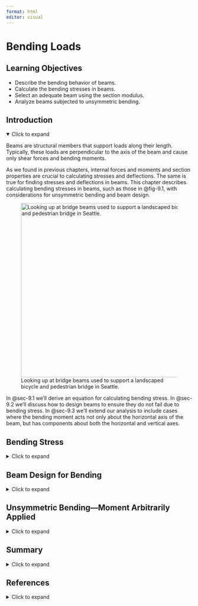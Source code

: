 ```yaml
---
format: html
editor: visual
---
```


# Bending Loads {#sec-bending-loads}

::: {.callout-note icon="false"}
## Learning Objectives

-   Describe the bending behavior of beams.
-   Calculate the bending stresses in beams.
-   Select an adequate beam using the section modulus.
-   Analyze beams subjected to unsymmetric bending.
:::

## Introduction {.unnumbered}

<details open>

<summary>Click to expand</summary>

Beams are structural members that support loads along their length. Typically, these loads are perpendicular to the axis of the beam and cause only shear forces and bending moments. 

As we found in previous chapters, internal forces and moments and section properties are crucial to calculating stresses and deflections. The same is true for finding stresses and deflections in beams. This chapter describes calculating bending stresses in beams, such as those in @fig-9.1, with considerations for unsymmetric bending and beam design.

![Looking up at bridge beams used to support a landscaped bicycle and pedestrian bridge in Seattle.](images/CH9%20PNGs/Figure%209.2.jpg){#fig-9.1 fig-align="center" width="470"}

In @sec-9.1 we'll derive an equation for calculating bending stress. In @sec-9.2 we'll discuss how to design beams to ensure they do not fail due to bending stress. In @sec-9.3 we'll extend our analysis to include cases where the bending moment acts not only about the horizontal axis of the beam, but has components about both the horizontal and vertical axes.

</details>

## Bending Stress {#sec-9.1}

<details>

<summary>Click to expand</summary>

This section will discuss bending behavior of straight, symmetric, homogeneous beams. This section will be limited to beams that have a cross section that is symmetric with an axis and the bending moment is around an axis that is perpendicular to the axis of symmetry. Examine the initially unaltered beam depicted in @fig-9.2, characterized by a rectangular cross-section, and annotated with both horizontal and vertical grid lines.

![An unloaded beam with a rectangular cross-section.](images/CH9%20PNGs/Figure%209.3.png){#fig-9.2 fig-align="center" width="278"}

Upon the application of a bending moment, the tendency emerges to deform these lines, conforming to the pattern illustrated in @fig-9.3. Observe the curvature of the horizontal lines, and note that the vertical lines, while maintaining straightness, undergo a rotation. The application of a bending moment induces stretching in the material at the bottom section of the bar and compression in the material at the top section. As a result, within the transitional zone between these two regions, there exists a surface known as the **neutral surface**, where the horizontal fibers of the material experience no change in length (no compression or tension). When viewed on a cross-section, the neutral surface appears as a horizontal line known as the **neutral axis**.

![The deformation of the beam in @fig-9.2 when subjected to a symmetric bending moment.](images/CH9%20PNGs/Figure%209.4.png){#fig-9.3 fig-align="center" width="281"}

We can make a similar observation when a kids toy undergoes bending as shown in @fig-9.4. This toy is subjected to a bending moment in the opposite direction of the beam in @fig-9.3, this will switch the behavior of the top and the bottom surfaces. Notice in @fig-9.4 the fibers at the top are pulled apart while the bottom surface fibers are pushed together.

![The distortion of a kid's toy when undergoing bending.](images/CH9%20PNGs/Figure%209.5.jpg){#fig-9.4 fig-align="center" width="322"}

We can take this knowledge about deformations due to bending and apply it to the failure of the column in @fig-9.5. Notice that the column was fixed at the base and was subjected to a transverse force that caused failure. The fibers on the right side of the column failure point were pulled apart while the fibers on the left side of the column failure point were compressed.

![Column failure due to bending.](images/CH9%20PNGs/Figure%209.6.jpg){#fig-9.5 fig-align="center" width="407"}

We will make the following assumptions about deformations due to bending:

-   There must be a neutral surface parallel to both the upper and lower surfaces, where the length remains constant.

-   Throughout the deformation, all cross sections of the beam remain plan and perpendicular to the longitudinal axis.

-   The cross section will keep it's shape, we will ignore the Poisson effects discussed in @sec-4.4 of this text.

![Element in beam bending.](images/CH9%20PNGs/Figure%209.7.png){#fig-9.6 fig-align="center" width="327"}

To understand bending stress in a beam subjected to arbitrary loads, examine a small element extracted from the beam in @fig-9.6. The derivation of the bending strain equation remains unaffected by the beam type or specific loads. Remember the fundamental definition of normal strain:

$$
\varepsilon=\frac{\delta}{L}
$$

We can use this to calculate the normal strain along AB in our beam.

$$
\varepsilon=\frac{\overline{A^{\prime} B^{\prime}}-\overline{A B}}{\overline{A B}}
$$

Distance y is measured relative to the neutral surface and is positive above the neutral surface and negative below. Prior to bending, the line AB is the same length at all values of y. However, when bending occurs, the length of A'B' varies. The length A'B' experiences a reduction in length as the section moves farther above the neutral surface, and conversely, it undergoes an increasing extension below the neutral surface. By definition, the length of the neutral surface doesn't change and remains the same as length AB. We can describe the lengths AB and A'B' using the radius of curvature (ρ) and the differential angle (dθ) shown in @fig-9.6.

$$
\begin{gathered}
\overline{A B}=\rho d \theta \\
\overline{A^{\prime} B^{\prime}}=(\rho-y) d \theta
\end{gathered}
$$

We can now substitute these lengths into our strain equation:

$$
\varepsilon=\frac{(\rho-y) d \theta-\rho d \theta}{\rho d \theta}
$$

Simplifying

$$
\begin{gathered}
\varepsilon=\frac{\rho d \theta-y d \theta-\rho d \theta}{\rho d \theta} \\
\varepsilon=\frac{-y d \theta}{\rho d \theta} \\
\varepsilon=-\frac{y}{\rho}
\end{gathered}
$$

This relationship shows us that the longitudinal strain, ε, varies linearly with the distance, y, from the neutral surface. The maximum stress occurs at the outermost fibers, extreme top and bottom of the section. We call this maximum distance from the neutral surface, c. We can now write a relationship for the maximum absolute value of the strain, ε~m~.

$$
\begin{gathered}
\frac{\varepsilon}{\varepsilon_{\max }}=-\frac{y / \rho}{c / \rho} \\
\varepsilon=-\left(\frac{y}{c}\right) \varepsilon_{\max }
\end{gathered}
$$

Assuming that our material behaves in a linearly elastic manner, we can use Hooke's Law, $\sigma = E \epsilon$, to rewrite the strain relationship above into a relationship of stresses:

$$
\sigma=-\left(\frac{y}{c}\right) \sigma_{\max }
$$

Therefore, similar to the variation in normal strain, normal stress, σ, will fluctuate from zero at the neutral surface to a maximum value, σ~max~, at a distance c from the neutral surface as shown in @fig-9.7.

![Bending stress variation.](images/CH9%20PNGs/Figure%209.8.png){#fig-9.7 fig-align="center" width="427"}

To determine the position of the neutral surface, we necessitate the condition where the resultant force generated by the stress distribution across the cross-sectional area is equal to zero.

$$
0=\int_A F_{resultant}=\int_A \sigma d A
$$

We can now substitute our previous relationship between stress and distance from neutral axis.

$$
\begin{aligned}
& 0=\int_A-\left(\frac{y}{c}\right) \sigma_{\max } d A \\
& 0=-\frac{\sigma_{\max }}{c} \int_A y d A
\end{aligned}
$$

Since $-\frac{\sigma_{\max }}{c}$ does not equal zero we are left with:

$$
0=\int_A y d A
$$

This integral represents the first moment of area, as discussed in @sec-8.1. This equation indicates that the first moment of the cross-section about its neutral axis must be zero. Recall that the location of the centroid was determined by $\bar{y}=\frac{\int_A y d A}{A}$. Consequently, for a member experiencing pure bending and as long as the stresses remain within the elastic range, the neutral axis traverses through the centroid of the section since $\bar{y}$ (the distance from the neutral axis to the centroid) is zero.

We can ascertain the stress in the beam by setting the moment M equal to the moment produced by the stress distribution around the neutral axis.

$$
d M=y d F
$$

Since

$$
d F=\sigma d A
$$

We can write

$$
\begin{gathered}
M=\int_A y d F=\int_A y(\sigma d A)=\int_A y\left(-\frac{y}{c} \sigma_{\max }\right) d A \\
M=\frac{\sigma_{\max }}{c} \int_A y^2 d A
\end{gathered}
$$

You might notice that the integral, $\int_A y^2 d A$, represents the moment of inertia, or second moment of area, of the cross-sectional area about the neutral axis. We will denote the moment of inertia with **I**, as in @sec-8.2.

Rearranging the previous equation to obtain the **flexure formula**:

$$
\boxed{\sigma_{\max }=\frac{M c}{I}}
$$ {#eq-9.1}

| *where*
| *σ~max~ = Maximum bending stress in the beam, note that a complete description includes magnitude, units, tension, or compression \[Pa, psi\]*
| *M = Internal bending moment calculated about the neutral axis of the cross section, determined from method of sections or shear and moment diagrams \[N·m, lb·in.\]*
| *c = Perpendicular distance from the neutral axis to the point the farthest away from the neutral axis \[m, in.\]*

*I = Area moment of inertia about the neutral axis \[m^4^, in.^4^\]*

We know from previous derivation that:

$$
\sigma=-\left(\frac{y}{c}\right) \sigma_{\max }
$$

we can rearrange to provide the following relationship:

$$
\frac{\sigma_{\max }}{c}=-\frac{\sigma}{y}
$$

We can determine a similar flexure formula to calculate the bending stress at any point along the cross section:

$$
\boxed{\sigma=-\frac{M y}{I}}
$$ {#eq-9.2}

| *where*
| *σ = Bending stress \[Pa, psi\]*
| *M = Internal moment calculated about the neutral axis of the cross section \[N·m, lb·in.\]*
| *y = Perpendicular distance from the neutral axis to the point of interest \[m, in.\]*

*I = Area moment of inertia about the neutral axis \[m^4^, in.^4^\]*

Similar to @sec-stress, when reporting normal stress you include if that stress is in tension or compression. During the derivation, we used a beam that was bending concave upwards. In @sec-beams we indicated that this type of moment was considered positive. This leads to compression above the neutral axis and tension below. The inverse is true when the beam is subjected to negative bending moment as shown in @fig-9.8.

![Bending stress sign convention.](images/CH9%20PNGs/Figure%209.9.png){#fig-9.8 fig-align="center" width="499"}

@exm-9.1 and @exm-9.2 demonstrate the calculation of bending stresses at vrarious points on a cross-section.

::: {#example-9.1 .callout-tip collapse="true" icon="false"}
## Example 9.1

::: {#exm-9.1}
<p>

</p>

A beam with the shown cross section is subjected to a positive moment of 50 k-in. Calculate the normal stress at the top, bottom, and interface between flange and web.

![](images/CH9%20PNGs/Example%209.1%20part%201.png){fig-align="center" width="292"}

::: {.callout-tip collapse="true" icon="false"}
## Solution

We first start with the internal moment, this is a given in the problem statement to be +50k-in. Positive moment indicates that the beam is bending concave up, compression above the neutral axis and tension below.

![](images/CH9%20PNGs/Example%209.1%20part%202.png){fig-align="center" width="267"}

We next need to determine the beam properties—centroid and moment of inertia. Since this is not a standard shape and the shape is not symmetric in the y direction, we will need to calculate this by hand. We covered this shape in detail in @exm-8.1 and @exm-8.4.

![](images/CH9%20PNGs/Example%209.1%20part%203.png){fig-align="center" width="270"}

| Shape | $A {~(in.^2})$ | $\bar{y}{~(in.})$ | $A\bar{y}{~(in.^3})$     | $I_x{~(in.^4})$ | $d_y{~(in.})$ | $I_x+Ad_y^2{~(in.^4})$ |
|-------|----------------|-------------------|--------------------------|-----------------|---------------|------------------------|
| 1     | 13.5           | 2.25              | 30.375                   | 22.78125        | 1.5           | 53.15625               |
| 2     | 13.5           | 5.25              | 70.875                   | 2.53125         | 1.5           | 32.90625               |
|       | $\sum A$ = 27  |                   | $\sum A\bar{y}$ = 101.25 |                 |               | $\sum I_{x}$ = 86.0625 |

$$
\begin{aligned}
\bar{Y}=\frac{101.25{~in.^3}}{27{~in.^2}} & =3.75{~in.}~~\text{from bottom} \\
& =2.25{~in.}~~\text{from top} \\
\end{aligned}
$$

There are three parts to this problem that change the y value. We will start with calculating the stress at the top of the section, using the flexure formula:

$$
\sigma_{t o p}=-\frac{M y}{I}
$$

Before we plug in our values, we need to ensure that the units are consistent.

-   $M = 50{~kip}\cdot{in.}$

-   $y = 2.25{~in.}$

-   $I = 86.0625{~in.^4}$

Since all units are in kips and inches, we are going to plug into our flexure formula:

$$
\sigma_{top}=-\frac{(50{~kip}\cdot{in.})(2.25{~in.})}{86.0625{~in.}^4}=-1.31{~ksi}
$$

For a complete answer we need to include magnitude, units, and tension or compression. The magnitude is 1.31, the units will be kips/in^2^ or ksi. To determine the tension or compression we will look at the sign of the internal moment and where along the section we are calculating the bending stress. In our example the moment is positive, and we calculate the stress at the top of the section our answer will be in compression.

![](images/CH9%20PNGs/Example%209.1%20part%204.png){fig-align="center" width="268"}

$$
\sigma_{top}=1.31{~ksi}~(C)
$$

Note that, as long as we are careful to use the correct signs for M and y (both positive in this case), the answer will also come out with the correct sign (negative in this case which indicates compression).

We will now calculate the normal stress at the bottom of the beam. The only quantity that changes is the y value -- we will now use the distance from the neutral axis to the bottom of the beam (3.75 in).

$$
\sigma_{btm}=-\frac{(50{~kip}\cdot{in.})(-3.75{~in.})}{86.0625{~in.}^4}=2.18{~ksi}
$$

The moment is positive, so the beam bends concave up, anything below the neutral axis is in tension.

$$
\sigma_{btm}=2.18{~ksi}~(T)
$$

This again works mathematically as long as we use the correct positive sign for the M and negative sign for y (since the point of interest is below the neutral axis). The answer comes out positive, indicating tension and matching our expectation.

Finally, we can calculate the normal stress at the junction of the flange and the web. We will need to find the distance from the neutral axis the flange web junction.

![](images/CH9%20PNGs/Example%209.1%20part%205.png){fig-align="center" width="324"}

![](images/CH9%20PNGs/Example%209.1%20part%206.png){fig-align="center" width="449"}

$$
\sigma_{F / w}=-\frac{(50{~kip}\cdot{in.})(0.75{~in.})}{86.0625{~in.}^4}=-0.436{~ksi}
$$

Since the flange web junction is above the neutral axis and our beam is subjected to positive moment, our bending stress will be in compression.

$$
\sigma_{F/w}=0.436{~ksi}~(C)
$$
:::
:::
:::

::: {#example-9.2 .callout-tip collapse="true" icon="false"}
## Example 9.2

::: {#exm-9.2}
<p>

</p>

Calculate the maximum tensile and maximum compressive bending stress in the beam shown below.

![](images/clipboard-1391458310.png){fig-align="center" width="364"}

![](images/clipboard-1969407560.png){fig-align="center" width="370"}

::: {.callout-tip collapse="true" icon="false"}
## Solution

The first step is to find the internal forces in the beam so that we can find the maximum positive and negative moments. The best way to do this is to draw the moment diagram. We did this in detail in @exm-7.3.

![](images/clipboard-191172276.png){fig-align="center" width="366"}

We can see that the maximum positive moment is 37.125 kN·m and the maximum negative moment is 30 kN·m.

We next need to determine the beam's geometric properties—centroid and moment of inertia. Since this is not a standard shape and the shape is not symmetric in the y direction, we will need to calculate this by hand. We covered this shape in detail in @exm-8.2 and @exm-8.5.

![](images/CH9%20PNGs/Example%209.2%20part%205.png){fig-align="center" width="360"}

Find centroid ($\bar{x} = 0$ due to symmetry).

| Shape | $A{~(mm}^2)$      | $\bar{y}{~(mm})$ | $A\bar{y}{~(mm^3})$         |
|-------|-------------------|------------------|-----------------------------|
| 1     | 4,000             | 20               | 80,000                      |
| 2     | 2,800             | 110              | 308,000                     |
| 3     | 7,200             | 200              | 1,440,000                   |
|       | $\sum A$ = 14,000 |                  | $\sum A\bar{y}$ = 1,888,000 |

$\bar{Y}=130.6{~mm}~~\text{from bottom}$

| Shape | $I_x{~(mm^4})$ | $d_y{~(mm})$ | $I_x+Ad_y^2{~(mm^4)}$   |
|-------|----------------|--------------|-------------------------|
| 1     | 533,333        | 110.57       | 49,436,233              |
| 2     | 4,573,333      | 20.57        | 5,758,083               |
| 3     | 960,000        | 69.43        | 35,667,779              |
|       |                |              | I~x~ = 90,862,095 mm^4^ |

The positive bending moment will cause compression at the top of the cross-section and tension at the bottom. The negative bending moment will cause tension at the top and compression at the bottom. It's not obvious by inspection which of these two tensile stresses will be larger, nor which of the two compressive stresses will be larger. We should calculate all four to compare.

Before we plug in our values, we need to ensure that the units are consistent so we will change everything to Newtons and meters.

-   M~pos~ = 37.125 kN·m = 37.125 x 10^3^ N·m

-   M~neg~ = 30 kN·m = 30 x 10^3^ N·m

-   y~top~ = 89.43 mm = 0.08943 m

-   y~btm~ = 130.57 mm = 0.13057 m

-   I~x~ = 90,862,095 mm^4^ = 90.862095 x 10^-6^ m^4^

We will start with calculating the stress at the top and bottom of the section due to the maximum positive moment, using the flexure formula:

$$ \sigma=-\frac{M y}{I} $$

![](images/CH9%20PNGs/Example%209.2%20part%206.png){fig-align="center" width="278"}

$$ \sigma_{top/pos}=-\frac{\left(37.125 \times 10^3{~N}\cdot{m}\right)(0.0893 {~m})}{90.86 \times 10^{-6}{~m}^4}=-36.49{~MPa~(C)} $$

$$ \sigma_{btm/pos}=-\frac{\left(37.125\times10^3{~N}\cdot{m}\right)(-0.13057{~m})}{90.86 \times 10^{-6}{~m}^4}=53.35{~MPa}{~(T)} $$

Now we can do something similar for the maximum negative bending stress.

![](images/CH9%20PNGs/Example%209.2%20part%207.png){fig-align="center" width="262"}

$$ \sigma_{top/neg}=-\frac{\left(-30 \times 10^3{~N}\cdot{m}\right)(0.0893{~m})}{90.86 \times 10^{-6}{~m}^4}=29.48{~MPa~(T)} $$

$$ \sigma_{btm/neg}=-\frac{\left(-30 \times 10^3 \mathrm{~N}\cdot{m}\right)(-0.13057{~m})}{90.86 \times 10^{-6}{~m}^4}=-43.11{~MPa}~{(C)} $$

The overall maximum tensile stress for this beam occurs at the bottom of the section due to positive moment, 53.35 MPa (T). The overall maximum compressive stress (43.11 MPa (C)) also occurs at the bottom of the section in a different part of the beam, but is due to the negative moment.
:::
:::
:::

For many situations the overall largest stress would be sufficient. However, there are materials that behave differently depending on whether they are subjected to tensile or compressive stress. Concrete is a good example of this, as it is relatively strong against compressive stresses but very weak against tensile stresses. Steel rebar is placed inside concrete members to support the tensile stresses as shown in @fig-9.9. At this point in your engineering career it is good practice to report both the maximum tensile and compressive stresses at each critical point on the beam.

![The end of the prestressed concrete beam showing the prestressing steel and rebar](images/figure%209.10%20(needs%20replacement).jpg){#fig-9.9 fig-align="center" width="493"}

::: {.callout-warning icon="false"}
## Step-by-step: Calculating Bending Stress

1.  Determine the **internal moment** at the point to which you want to calculate the bending stress. If you know the point along the length of the beam that you are investigating, then you can cut a section and apply equilibrium equations to determine this moment. If you need to find the maximum bending stress then draw the moment diagram to find the maximum internal moment. (Review of this is in @sec-beams of this text).
2.  Determine the section properties of the beam. This will require knowing the location of the **centroid**, **neutral axis**, and the **moment of inertia**. (Review of this is in @sec-geometric-properties of this text or a table listing values of I for selected common shapes is in @sec-centroids-moments-inertia.)
3.  Identify the specific **location on the section** for which you are computing the normal stress, y (or c, if you are calculating the maximum normal stress.)
4.  Ensure that the units of M, I, and y (or c) are consistent then use one of the flexure formulas to calculate bending stress. Ensure that the result contains the magnitude, units, and tension or compression.
:::

</details>

## Beam Design for Bending {#sec-9.2}

<details>

<summary>Click to expand</summary>

Frequently, beam design is governed by the bending moment. In this section, we will leverage our understanding of bending stress to design beams capable of withstanding their applied internal moments. We will design two common categories of beams. We'll start with rolled steel beams of varying cross sections. You can find a sampling of these standard shapes in @sec-geometric-properties-of-standard-beams of this text. We'll then discuss rectangular cross-sections, which are common for timber beams.

A safe design requires that the allowable stress of the material used is greater than the stress due to the loading. When we design a structure, we need to know what the material properties are so that we can produce safe designs. In the flexure equation for maximum bending stress, $\sigma_m=\frac{M_{\max } c}{I}$, there are four variables: σ~m~, M~max~, c, and I. We will start with the allowable stress of the material, σ~all~, and use the \|M~max~\| derived from the loading condition. What is left are section properties, I, and c. For standard shapes these are combined into one variable, section modulus (S):

$$
\boxed{S=\frac{I}{c}}
$$ {#eq-9.3}

We can substitute this value into the flexure formula and rearrange for S~min~—the minimum allowable value of the section modulus for the beam:

$$
\boxed{S_{min}=\frac{\left|M_{\max}\right|}{\sigma_{allow}}}
$$ {#eq-9.4}

| *where*
| *Smin = Minimum required section modulus for the beam to resist the bending stress \[m^3^, in.^3^\]*
| *\|M~max~\| = Magnitude of the maximum internal bending moment \[N·m, lb·in.\]*

*𝜎~allow~ = Maximum allowable stress for the beam \[Pa, psi\]*

### Design of Standard Steel Sections

As long as we design our beam such that its section modulus is larger than S~min~, the beam is guaranteed not to fail due to bending stress. Rolled steel beams tend to have relatively complex cross-sections with multiple dimensions that can be varied in order to alter its section modulus and therefore its resistance to bending stress. Designing each dimension individually would be time consuming and it would be costly to manufacture a unique beam for every loading condition. Instead, beams are mass produced in standard sizes and engineers simply select the most appropriate beam for their specific need. There will be many standard steel shapes that will satisfy this equation, meaning they will be safe. Engineering is determining which of the shapes that work you will use. Often there are many criteria that you will need to consider. In this section we will use cost to determine the shape. Steel beams are priced by their weight, the higher the weight the more expensive. To choose the most economical shape, we will choose the shape with the smallest weight (smallest cross-sectional area).

There are basic structural steel shapes that have standardized cross sectional dimensions. W shapes (standing for Wide Flange) are often used for beam design as they have an efficient cross section. @fig-9.10 is a sample of the beam table in @sec-geometric-properties-of-standard-beams.

![Portion of the W Section table from @sec-geometric-properties-of-standard-beams](images/Updated%20appendices%20figures/figure%209.10.png){#fig-9.10 fig-align="center"}

Each beam has a designation that gives us quick information about the section, see @fig-9.11.

![Description of the Shape designation in U.S. Customary Units.](images/CH9%20PNGs/Figure%209.12.png){#fig-9.11 fig-align="center" width="368"}

Notice in the sample beam section table in @fig-9.10 they are all W shapes and grouped by approximate height (first number). Within each height grouping the shapes are arranged from lightest to heaviest (second number) when going from the bottom to top of the height grouping. For each standard shape in this table the cross-sectional area, depth (height), flange and web dimensions, moment of inertia in the x and y directions, section modulus, in the x and y direction, and the radius of gyration in the x and y directions (this is a geometric property related to buckling, we will use this in @sec-columns of this text) are given.

In certain instances, the selection of a section might be constrained by factors such as the permissible depth of the cross-section or the allowable deflection of the beam. This discussion is limited to materials that behave the same in tension and compression. If this is not the case (such as when you use concrete), then you may need to check multiple points along the length of the beam. Additionally, if the section is not symmetric about the neutral axis, the maximum tensile and compressive stresses may not occur at the point where M is max or min. Lastly, this procedure only considers bending stresses. Although bending stresses do control the design of most beams, there are instances where shear or deflection will control. We will discuss this more in @sec-beam-deflection in this text.

@exm-9.3 designs a wide-flange beam to resist bending stress.

::: {#example-9.3 .callout-tip collapse="true" icon="false"}
## Example 9.3

::: {#exm-9.3}
<p>

</p>

Knowing that the allowable normal stress for the steel used is 24 ksi, select the most economical wide-flange beam to support the loading shown.

![](images/CH9%20PNGs/Example%209.3%20part%201.png){fig-align="center" width="299"}

::: {.callout-tip collapse="true" icon="false"}
## Solution

The first step is to find the internal forces in the beam, we will start by calculating the reactions.

![](images/CH9%20PNGs/Example%209.3%20part%202.png){fig-align="center" width="365"}

$$
\begin{aligned}
\sum& F_x =A_x =0\\
\sum& M_A =-8{~kips}(5{~ft})+5{~kips}(11{~ft})-(3\frac{kips}{ft}*6{~ft})(17{~ft})+B_y(20{~ft})=0 \\
&B_y =14.55{~kips} \\
\sum& F_y=A_y-8{~kips}+5{~kips}-(3\frac{kips}{ft})*6{~ft})+14.55{~kips}=0 \\
&A_y=6.45{~kips}
\end{aligned}
$$

Now that we have the reactions, we can build the shear diagram. We will start on the left side and go up the reaction at support A, 6.45 kips. We will continue along the beam following the loads to finish the shear diagram.

![](images/CH9%20PNGs/Example%209.3%20part%203.png){fig-align="center" width="352"}

To build the moment diagram we will calculate the area under the curve from the shear diagram using geometry. We will calculate the area of three rectangles and two triangles.

$$
\begin{aligned}
& A_1=(6.45)(5)=32.25 \\
& A_2=(1.55)(6)=9.3 \\
& A_3=(3.45)(3)=10.35 \\
& \frac{18}{6}=\frac{3.45}{x} \quad\rightarrow\quad x=1.15{~ft,}~~~y=6-1.15=4.85 {~ft} \\
& A_4=\frac{1}{2}(1.15)(3.45)=1.98 \\
& A_5=\frac{1}{2}(4.85)(14.55)=35.28 \\
&
\end{aligned}
$$

From the moment diagram we can see that \|M~max~\| = 35.28 kip\*ft. We will use this value and σ~all~ = 24 ksi (given in the problem statement) to calculate the minimum section modulus needed, *S~min~*.

$$
\begin{aligned}
& S_{min}=\frac{|M_{max}|}{\sigma_{allow}} \\
& S_{min}=\frac{(35.28{~kip}\cdot{ft})(12\frac{in.}{ft})}{24{~ksi}} \\
& S_{min}=17.64{~in}^3
\end{aligned}
$$

Now that we know the minimum section modulus needed for this beam, we will go to the standard beam table in @sec-geometric-properties-of-standard-beams. Focusing on the S~x~ column, we will start at the bottom of the table and choose one shape from each height section that is applicable.

For our beam, the following sections will be adequate for bending:

-   W8 x 21

-   W10 x 19

-   W12 x 22

-   W14 x 22

We didn't choose any from the W4, W5, and W6 groupings because none of these beams have a section modulus greater than 17.64 in^3^. We also didn't continue with groupings greater than W14 because those sections are far larger than what we need as noted by the weight (second number in the designation).

Now we will choose the most economical beam by comparing the last number in the designation, as this represents the weight per foot of the beam. The most economical section for this material and loading is the **W10 x 19**. This beam weighs 19 lb/ft and is the lightest of the beams we identified.
:::
:::
:::

::: {.callout-warning icon="false"}
## Step-by-step: Most Economical Beam Design (standard shapes)

1.  Establish the allowable stress, σ~all~, value of sigma for the chosen material by referring to a table of material properties or consulting design specifications. Proceed with the following steps assuming that σ~all~ is the same for tension and compression.
2.  Determine the maximum absolute value of the bending moment \|M~max~\| **i**n the beam by drawing the shear force and bending moment diagrams. (Review of this is in @sec-beams of this text).
3.  Calculate the minimum allowable value of the section modulus using this equation: $S_{min}=\frac{\left|M_{\max }\right|}{\sigma_{all}}$
4.  For a rolled steel beam, refer to the relevant table in @sec-geometric-properties-of-standard-beams. Among the accessible beam sections, focus solely on those with a section modulus surpassing the minimum value calculated in step 3, S **≥** S~min~. Start at the bottom of the table and select one beam in each height section (if applicable). Then from this short list, choose the section with the smallest weight per unit length, as it represents the most economical option for which S **≥** S~min~. It's essential to note that this choice may not necessarily correspond to the section with the smallest S value.
:::

### Design of Rectangular Sections

Rectangular cross-sections are common for timber beams. There are only two dimensions that need to be specified, base and height. While there are standard rectangular cross-sections too (e.g., 2" x 4") we'll approach the design of rectangular cross-sections by assuming that one dimension scales with the other and so we only need to specify a single dimension. Rather than select from a list of standard cross-sections, we'll specify this required dimension exactly.

We can calculate the minimum section modulus as before

$$
S_{min}=\frac{\left|M_{max}\right|}{\sigma_{allow}}
$$

Now set this value

$$
S_{min}=\frac{I}{c}
$$

For a rectangle

$$
\begin{gathered}
I=\frac{b h^3}{12} \\
c=\frac{h}{2}
\end{gathered}
$$

So

$$
S_{min}=\frac{I}{c}=\frac{2 b h^3}{12 h}=\frac{b h^2}{6}
$$

Problems will be set up such that there is a relationship between b and h, which leaves only one unknown that can be solved for directly. This will be the minimum acceptable size for this dimension—anything larger than the calculated value will not fail due to bending stress.

@exm-9.4 designs a wooden beam with a rectangular cross-section to resist bending stress.

::: {#example-9.4 .callout-tip collapse="true" icon="false"}
## Example 9.4

::: {#exm-9.4}
<p>

</p>

A simply supported timber beam spans a gap of 10 m. It is subjected to a uniform distributed load w = 15 kN/m as shown. The beam has a rectangular cross-section and will be manufactured such that the height is 2x the base. Determine the minimum acceptable dimensions for the cross-section of this beam if the maximum allowable bending stress of the timber is 12 MPa.

![](images/CH9%20PNGs/Example%209.4%20part%201.png){fig-align="center" width="335"}

::: {.callout-tip collapse="true" icon="false"}
## Solution

The allowable stress is given as σ~all~ = 12 MPa. Determine the magnitude of the maximum internal bending moment by drawing the shear force and bending moment diagrams. Since the loading is symmetric, the total applied load of 15 \* 10 = 150 kN will be split evenly between the two supports. The reaction force at each support will be 75 kN.

![](images/CH9%20PNGs/Example%209.4%20part%202.png){fig-align="center" width="332"}

The magnitude of the maximum internal bending moment \|M~max~\| = 187.5 kN·m

Now we can determine the required section modulus. Be careful with the order of magnitude of the bending moment and allowable stress.

$$
S_{min}=\frac{187.5\times10^3{~N}\cdot{m}}{12\times10^6\frac{N}{m^2}}=0.015625{~m}^3
$$

We can use this value to determine the required dimensions of the cross-section. Recall that h = 2b for this beam.

$$
\begin{gathered}
S_{min}=0.015625{~m^3}=\frac{b h^2}{6}=\frac{b(2 b)^2}{6}=\frac{4 b^3}{6}=\frac{2}{3} b^3 \\
b^2=\frac{3}{2} * 0.015625{~m^3}=0.0234375{~m^3} \\
b=~^3\sqrt{0.0234375}=0.286{~m} \\
b=286{~mm} \\
h=2b=2 * 286=572{~mm}
\end{gathered}
$$

The minimum required dimensions to ensure this beam doesn't fail due to bending stress are b = 286 mm and h = 572 mm.
:::
:::
:::

For the purposes of this text, it is appropriate to give exact answers to 3 significant figures. In practice we wouldn't generally specify the required dimension down to the mm since this is unnecessarily precise to manufacture. It is more practical to design to perhaps the nearest 10 mm, remembering to always round up. For example, we calculated the required dimension b = 153 mm. We must not round this down to 150 mm as this is below the required value, but rounding up to 160 mm would be acceptable. While not included in this problem, there would also be a factor of safety (@sec-4.8) included in all designs in practice.

::: {.callout-warning icon="false"}
## Step-by-step: Most Economical Beam Design (rectangular sections)

1.  Establish the allowable stress, σ~all~, value of sigma for the chosen material by referring to a table of material properties or consulting design specifications. Proceed with the following steps assuming that σ~all~ is the same for tension and compression.
2.  Determine the maximum absolute value of the bending moment \|M~max~\| in the beam by drawing the shear force and bending moment diagrams. (Review of this is in @sec-beams of this text).
3.  Calculate the minimum allowable value of the section modulus using this equation: $S_{min}=\frac{\left|M_{max}\right|}{\sigma_{allow}}$
4.  Set this $S_{\min }=\frac{b h^2}{6}$, substitute in the given relationship between b and h, and solve for the unknown dimension.
:::

</details>

## Unsymmetric Bending—Moment Arbitrarily Applied {#sec-9.3}

<details>

<summary>Click to expand</summary>

Occasionally, a member may experience loading where the bending moment, M, does not align with one of the principal axes of the cross-section. In such cases, it is advisable to initially resolve the moment into components along the principal axes. Subsequently, the flexure formula can be applied to ascertain the normal stress induced by each moment component. Finally, by employing the principle of superposition, the resultant normal stress at the specific point can be determined.

![Moment arbitrarily applied to a rectangular cross section.](images/CH9%20PNGs/Figure%209.13.png){#fig-9.12 fig-align="center" width="524"}

To systematize this process, envision a beam with a rectangular cross-section subjected to a moment, **M**, as depicted in @fig-9.12 (A). Here, **M** forms an angle, θ, with the maximum principal z-axis, which is the axis of maximum moment of inertia for the cross-section. It is assumed that θ is positive when directed from the positive z-axis towards the positive y-axis. We can resolve **M** into y and z components:

$$
\begin{aligned}
& M_z=M \cos \theta \\
& M_y=M \sin \theta
\end{aligned}
$$

We can see in @fig-9.12 (B) the components of M acting on the rectangular cross section. It is important to keep track of which side of the beam is in compression and tension when subjected to both M~z~ and M~y~. We will use tensile stress as positive and compressive stress as negative. When we look at a +M~z~ we can see that this moment causes the top of the section to be in compression and the bottom of the section to be in tension. When we inspect the section when subjected to +M~y~, we can see that the left side will be in tension while the right side will be in compression. Combining what we know about the sign convention with the flexure formula we can calculate the resultant normal stress at any point on the cross section using the following equation:

$$
\boxed{\sigma=-\frac{M_z y}{I_z}+\frac{M_y z}{I_y}}
$$ {#eq-9.5}

| *where*
| *𝜎 = Bending stress at point of interest \[Pa, psi\]*
| *M~z~, M~y~ = Internal bending moment components about the z- and y-axes \[N·m, lb·in.\]*
| *y, z = Distance in the y- and z-directions from the centroid to the point of interest \[m, in.\]*

*I~z~, I~y~ = Area moment of inertia about the centroidal z- and y-axes \[m^4^, in.^4^\]*

Note that for the signs to work correctly we must assign the appropriate sign to the y and z values and to the components of the bending moment. These values are measured from the coordinate system that originates at the centroid where the x axis is coming out of the page. You can also ignore all of the signs and use your spatial awareness to determine if each term is in tension or compression due to the applied moment.

Previously we identified the neutral axis—a line marking points of zero stress, When the bending moment acted around the horizontal axis, the neutral axis was also horizontal and passed through the centroid of the cross-section. When the bending moment acts at an angle (θ) from the horizontal axis, the neutral axis will still pass through the centroid but it will not be horizontal. It too will be at an angle (α). We can now determine the orientation of the neutral axis, as this will commonly not coincide with the axis of bending moment. We can derive the orientation of the neutral axis by setting the previous normal stress equation equal to zero:

$$
0=-\frac{M_z y}{I_z}+\frac{M_y z}{I_y}
$$

Now we can rearrange this to solve for y.

$$
y=\frac{M_y I_z}{M_z I_y} z
$$

Now we can put this equation in terms of M by using $M_z=M \cos \theta$ and $M_y=M \sin \theta$ to obtain:

$$
y=\left(\frac{I_z}{I_y} \tan \theta\right) z
$$

Since the slope of the line is $\tan \alpha=y / z$ where the angle α represents the angle the neutral axis forms with the z axis, this can be written as:

$$
\boxed{tan(\alpha)=\left(\frac{I_z}{I_y}tan~\theta\right)}
$$ {#eq-9.6}

| *where*
| *𝛼 = Orientation of the neutral axis, measured from the z-axis \[*$^\circ$*,* rad*\]*
| *𝜃 = Orientation of the internal bending moment, measured from the z-axis \[*$^\circ$*,* rad*\]*

*I~z~, I~y~ = Area moment of inertia about the centroidal z- and y-axes \[m^4^, in.^4^\]*

@exm-9.5 and @exm-9.6 demonstrate how to calculate bendign stress at various points on a cross-section when the moment is arbitrarily applied.

::: {#example-9.5 .callout-tip collapse="true" icon="false"}
## Example 9.5

::: {#exm-9.5}
<p>

</p>

A bending moment M = 400 kip⸱in. is applied around an axis 65° above the negative z-axis as shown. Determine the bending stress at corners A, B, C, and D. Also determine the orientation of the neutral axis with respect to the z-axis.

![](images/CH9%20PNGs/Example%209.5%20part%201.png){fig-align="center" width="410"}

::: {.callout-tip collapse="true" icon="false"}
## Solution

We first determine the components of the bending moment around the y- and z-axes:

$$
\begin{aligned}
& M_y=-400 \sin(65^{\circ})=-362.5{~kip}\cdot{in.} \\
& M_z=-400 \cos(65^{\circ})=-169.0{~kip}\cdot{in.}
\end{aligned}
$$

We'll also need the area moment of inertia around both axes:

$$
\begin{gathered}
I_y=\frac{8 * 15^3}{12}=2250{~in.}^4 \\
I_z=\frac{15 * 8^3}{12}=640{~in.}^4
\end{gathered}
$$

Now we can calculate the stress at each corner using

$$
\sigma=-\frac{M_z y}{I_z}+\frac{M_y z}{I_y}
$$

Pay close attention to the signs used for each term.

A:

$$
\sigma_A=-\frac{-322.6{~kip}\cdot{in.} *-4{~in.}}{640{~in.}^4}+\frac{-169.0{~kip}\cdot{in.} * 7.5{~in.}}{2250{~in.}^4}\\ \sigma_A=-2.02{~ksi}-0.563{~ksi}=-2.58{~ksi}=2.58{~ksi}~(C)
$$

B:

$$
\sigma_B=-\frac{-322.6{~kip}\cdot{in.} * 4{~in.}}{640{~in.}^4}+\frac{-169.0{~kip}\cdot{in.} * 7.5{~in.}}{2250{~in.}^4}\\ \sigma_B=2.02{~ksi}-0.563{~ksi}=1.46{~ksi}=1.46{~ksi }~(T)
$$

C:

$$
\sigma_C=-\frac{-322.6{~kip}\cdot{in.} * 4{~in.}}{640{~in.}^4}+\frac{-169.0{~kip}\cdot{in.} *-7.5{~in.}}{2250{~in.}^4}\\ \sigma_C=2.02{~ksi}+0.563{~ksi}=2.58{~ksi}=2.58{~ksi}~(T)
$$

D:

$$
\sigma_D=-\frac{-322.6{~kip}\cdot{in.} *-4{~in.}}{640{~in.^4}}+\frac{-169.0{~kip}\cdot{in.} *-7.5{~in.}}{2250{~in.}^4}\\ \sigma_D=-2.02{~ksi}+0.563{~ksi}=-1.46{~ksi}=1.46{~ksi}~(C)
$$

Note that due to the symmetry of the cross-section, the stresses at diagonally opposite corners have the same magnitude but opposite signs. This can be used to shorten the problem by only calculating the stresses at two corners (say A and B) and identifying the stresses at the opposite corners.

![](images/CH9%20PNGs/Example%209.5%20part%202.png){fig-align="center" width="308"}

The orientation of the neutral axis is found from:

$$
\begin{gathered}
\tan (\alpha)=\frac{I_z}{I_y} \tan (\theta) \\
\alpha=\tan ^{-1}\left(\frac{640{~in.}^4}{2250{~in.}^4} \tan \left(65^{\circ}\right)\right)=31.4^{\circ}
\end{gathered}
$$
:::
:::
:::

::: {#example-9.6 .callout-tip collapse="true" icon="false"}
## Example 9.6

::: {#exm-9.6}
<p>

</p>

A bending moment M = 25 kip⸱ft is applied to a W14 x 43 beam around an axis 40° above the positive z-axis as shown. Determine the maximum tensile bending stress in the section and the orientation of the neutral axis with respect to the z-axis.

![](images/CH9%20PNGs/Example%209.6%20part%201.png){fig-align="center" width="313"}

::: {.callout-tip collapse="true" icon="false"}
## Solution

The dimensions of the W14 x 43 beam can be found in @sec-geometric-properties-of-standard-beams. We can also look up the area moment of inertia about both axes.

![](images/CH9%20PNGs/Example%209.6%20part%202.png){fig-align="center" width="313"}

$$
\begin{gathered}
I_y=45.2{~in}^4 \\
I_z=428{~in}^4
\end{gathered}
$$

Next determine the components of the bending moment around the y- and z-axes. Since the bending moment is given in kip⸱ft and all of the dimensions are given in inches, we'll convert the bending moment to kip⸱in at this stage.

$$
\begin{aligned}
& M_y=25 \sin \left(40^{\circ}\right) * 12=193{~kip}\cdot{~in.} \\
& M_z=25 \cos \left(40^{\circ}\right) * 12=230{~kip}\cdot{~in.}
\end{aligned}
$$

The bending stress at any point can be calculated using:

$$
\sigma=-\frac{M_z y}{I_z}+\frac{M_y z}{I_y}
$$

The maximum tensile bending stress will occur at the corner where both of these terms are positive. Since both M~z~ and My are positive, it should be apparent that the y-distance should be negative and the z-distance should be positive, so the maximum tensile bending stress will occur at the bottom left corner. At this point, $y=-\frac{13.7{~in.}}{2}=-6.85{~in.}$ and $z=\frac{8{~in.}}{2}=4{~in.}$.

$$
\sigma=-\frac{230{~kip}\cdot{in.} *-6.85{~in.}}{428{~in.}^4}+\frac{193{~kip}\cdot{in.} * 4{~in.}}{45.2{~in.}^4}=3.68{~ksi}+17.1{~ksi}=20.8{~ksi}~(T)
$$

![](images/CH9%20PNGs/Example%209.6%20part%203.png){fig-align="center" width="304"}

The orientation of the neutral axis is found from:

$$
\begin{gathered}
\tan (\alpha)=\frac{I_z}{I_y} \tan (\theta) \\
\alpha=\tan ^{-1}\left(\frac{428{~in.}^4}{45.2{~in.}^4} \tan \left(40^{\circ}\right)\right)=82.8^{\circ}
\end{gathered}
$$
:::
:::
:::

::: {.callout-warning icon="false"}
## Step-by-step: Unsymmetric Bending

1.  Determine the geometric properties of the cross-section, including centroid location and area moments of inertia ($I_y~\text{and}~I_z$)

2.  Determine the point of interest and the distances in the y- and z-directions from the centroid to this point ($y~\text{and}~z$)

3.  Determine the y- and z-components of the internal bending moment $M_y~\text{and}~M_z$

4.  Calculate the bending stress at the point of interest from $\sigma=-\frac{M_z y}{I_z}+\frac{M_y z}{I_y}$
:::

</details>

## Summary {.unnumbered}

<details>

<summary>Click to expand</summary>

::: {.callout-note icon="false"}
## Key takeaways

Beams under load will experience normal stresses that vary linearly along the height of the cross section. Assuming that the material is homogenous and linear elastic, the flexure formula can be used to calculate the normal stresses. Care must be taken to ensure that bending stresses are reported with magnitude units and tension/compression.

Engineers designing beams must consider the response of the beam to bending stress, amongst other criteria. We start the design process in this chapter by using the allowable stress and maximum moment to determine the minimum section modulus. This minimum section modulus is used to choose an adequate, economical beam shape. We will discuss future chapters additional criteria to design a beam.

When a member experiences loading where the bending moment, M, does not align with one of the principal axes of the cross-section, a method of super position is used to determine the resultant normal stress at a specific point. We can also calculate the orientation of the of the neutral axis due to this unsymmetric loading.
:::

::: {.callout-note icon="false"}
## Key equations

Flexure formulas: 

$$
\begin{gathered}
\sigma_{\max }=\frac{M c}{I} \\
\\
\sigma=\frac{M y}{I}
\end{gathered}
$$

Beam design for bending:

$$
S=\frac{I}{c}=\frac{\left|M_{max}\right|}{\sigma_{allow}}
$$

Unsymmetric bending—moment arbitrarily applied:

$$
\sigma=-\frac{M_z y}{I_z}+\frac{M_y z}{I_y}
$$

Orientation of the neutral axis:

$$
\tan \alpha=\frac{I_z}{I_y} \tan \theta
$$
:::

</details>

## References {.unnumbered}

<details>

<summary>Click to expand</summary>

**Figures**

Figure 9.1: Looking up at bridge beams used to support a landscaped bicycle and pedestrian bridge in Seattle. Washington State Dept of Transportation. 2023. CC BY-NC-ND. <https://flic.kr/p/2ojECo3>.

Figure 9.2: An unloaded beam with a rectangular cross-section. Kindred Grey. 2024. CC BY-NC-SA.

Figure 9.3: The deformation of the beam in Figure 9.2 when subjected to a symmetric bending moment. Kindred Grey. 2024. CC BY-NC-SA.

Figure 9.4: The distortion of a kid’s toy when undergoing bending. Eric Minbiole. 2016. CC BY-NC. <https://flic.kr/p/LaCqEh>.

Figure 9.5: Column failure due to bending. Joshua Miller. 2005. CC BY-NC-ND. <https://flic.kr/p/5RLNx>.

Figure 9.6: Element in beam bending. Kindred Grey. 2024. CC BY-NC-SA.

Figure 9.7: Bending stress variation. Kindred Grey. 2024. CC BY-NC-SA.

Figure 9.8: Bending stress sign convention. Kindred Grey. 2024. CC BY-NC-SA.

Example 9.1: Kindred Grey. 2024. CC BY-NC-SA.

Example 9.2: Kindred Grey. 2024. CC BY-NC-SA.

Figure 9.9: The end of the prestressed concrete beam showing the prestressing steel and rebar. Mike Sheinin. 2009. All rights reserved. Used under fair use. <https://flic.kr/p/6BW5sA>.

Figure 9.10: Portion of the W Section table from Appendix A. Kindred Grey. 2024. CC BY-NC-SA.

Figure 9.11: Description of the Shape designation in U.S. Customary Units. Kindred Grey. 2024. CC BY-NC-SA.

Example 9.3: Kindred Grey. 2024. CC BY-NC-SA.

Example 9.4: Kindred Grey. 2024. CC BY-NC-SA.

Figure 9.12: Moment arbitrarily applied to a rectangular cross section. Kindred Grey. 2024. CC BY-NC-SA.

Example 9.5: Kindred Grey. 2024. CC BY-NC-SA.

Example 9.6: Kindred Grey. 2024. CC BY-NC-SA.

</details>

